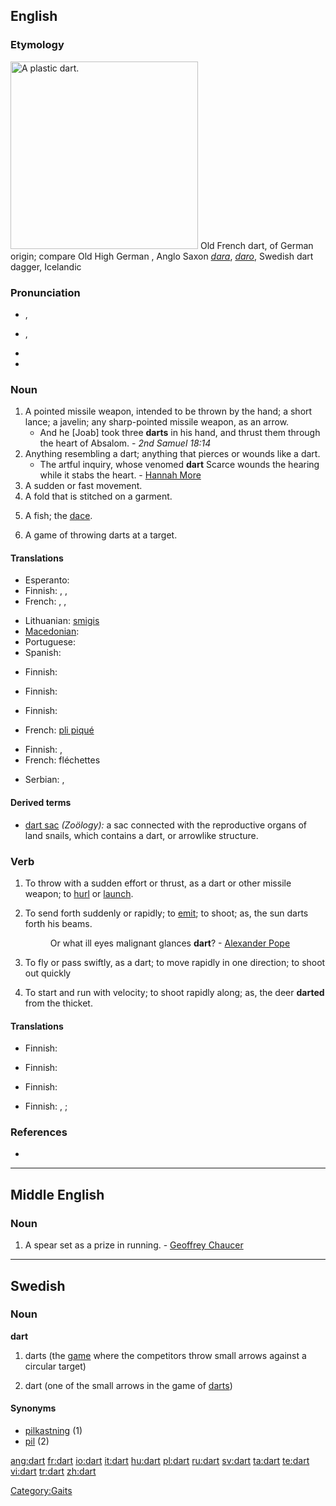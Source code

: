 ==English==

===Etymology===
[[Image:Plastic-Dart.jpg|300px|right|A plastic dart.]]
Old French dart, of German origin; compare Old High German {{term|tart||javelin, dart}}, Anglo Saxon ''[[dara]]'', ''[[daro]]'', Swedish dart dagger, Icelandic {{term|darrar||dart}}

===Pronunciation===
* {{a|RP}} {{IPA|/dɑːt/}}, {{SAMPA|/dA:t/}}
* {{a|US}} {{IPA|/dɑɚt/}}, {{SAMPA|/dA@`t/}}
* {{audio|en-us-dart.ogg|Audio (US)}}
* {{rhymes|ɑː(r)t}}

===Noun===
{{en-noun}}

# A pointed missile weapon, intended to be thrown by the hand; a short lance; a javelin; any sharp-pointed missile weapon, as an arrow.
#* And he [Joab] took three '''darts''' in his hand, and thrust them through the heart of Absalom. - ''2nd Samuel 18:14''
# Anything resembling a dart; anything that pierces or wounds like a dart.
#* The artful inquiry, whose venomed '''dart''' Scarce wounds the hearing while it stabs the heart. - [[w:Hannah More|Hannah More]]
# A sudden or fast movement.
# A fold that is stitched on a garment.
# {{zoology}} A fish; the [[dace]].
# {{in plural}} A game of throwing darts at a target.

====Translations====
{{trans-top|sharp-pointed missile weapon}}
* Esperanto: {{t-|eo|sageto|xs=Esperanto}}
* Finnish: {{t+|fi|tikka}}, {{t+|fi|keihäs}}, {{t+|fi|nuoli}}
* French: {{t+|fr|dard|m}}, {{t+|fr|trait|m}}, {{t+|fr|flèche|f}}
{{trans-mid}}
* Lithuanian: [[smigis]] {{m}}
* [[Macedonian]]: {{t|mk|стреличка|f|tr=strélička|sc=Cyrl}}
* Portuguese: {{t-|pt|dardo|m}}
* Spanish: {{t-|es|dardo|m}}
{{trans-bottom}}

{{trans-top|figuratively: something that wounds like a dart}}
* Finnish: {{t+|fi|tikari}}
{{trans-mid}}
{{trans-bottom}}

{{trans-top|sudden or fast movement}}
* Finnish: {{t|fi|singahdus}}
{{trans-mid}}
{{trans-bottom}}

{{trans-top|stitched fold}}
* Finnish: {{t-|fi|laskos}}
{{trans-mid}}
* French: [[pli piqué]] {{m|s}}
{{trans-bottom}}

{{trans-see|zoology: fish|dace}}

{{trans-top|game}}
* Finnish: {{t|fi|tikkapeli}}, {{t+|fi|tikka}}
* French: fléchettes {{f|p}}
{{trans-mid}}
* Serbian: {{t-|sr|strelica}}, {{t-|sr|žalo}}
{{trans-bottom}}

====Derived terms====
* [[dart sac]] ''(Zoölogy):'' a sac connected with the reproductive organs of land snails, which contains a dart, or arrowlike structure.

===Verb===
{{en-verb}}

# {{transitive}} To throw with a sudden effort or thrust, as a dart or other missile weapon; to [[hurl]] or [[launch]].
# {{transitive}} To send forth suddenly or rapidly; to [[emit]]; to shoot; as, the sun darts forth his beams.
#: Or what ill eyes malignant glances '''dart'''? - [[w:Alexander Pope|Alexander Pope]]
# {{intransitive}} To fly or pass swiftly, as a dart; to move rapidly in one direction; to shoot out quickly
# {{intransitive}} To start and run with velocity; to shoot rapidly along; as, the deer '''darted''' from the thicket.

====Translations====
{{trans-top|to throw with a sudden effort}}
* Finnish: {{t-|fi|singota}}
{{trans-mid}}
{{trans-bottom}}

{{trans-top|to throw suddenly or rapidly}}
* Finnish: {{t-|fi|singota}}
{{trans-mid}}
{{trans-bottom}}

{{trans-top|to fly or pass swiftly}}
* Finnish: {{t-|fi|sinkoutua}}
{{trans-mid}}
{{trans-bottom}}

{{trans-top|to start and run with velocity; to shoot rapidly along}}
* Finnish: {{t-|fi|sännätä}}, {{t-|fi|rynnätä}}; {{t-|fi|singahtaa}}
{{trans-mid}}
{{trans-bottom}}

===References===
* {{R:1913}}

[[Category:Gaits]]

----

==Middle English==

===Noun===
{{infl|enm|noun}}

# A spear set as a prize in running. - [[w:Geoffrey Chaucer|Geoffrey Chaucer]]

----

==Swedish==

===Noun===
'''dart''' {{c}}

# darts (the [[game]] where the competitors throw small arrows against a circular target)
# {{rare}} dart (one of the small arrows in the game of [[darts]])

====Synonyms====
* [[pilkastning]] (1)
* [[pil]] (2)

[[ang:dart]]
[[fr:dart]]
[[io:dart]]
[[it:dart]]
[[hu:dart]]
[[pl:dart]]
[[ru:dart]]
[[sv:dart]]
[[ta:dart]]
[[te:dart]]
[[vi:dart]]
[[tr:dart]]
[[zh:dart]]